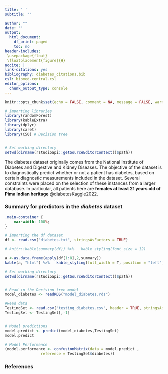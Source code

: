```yaml
---
title: ' '
subtitle: ""

author: ""
date: ''
output:
  html_document:
    df_print: paged
    toc: no
header-includes:
 \usepackage{float}
 \floatplacement{figure}{H}
nocite: |
link-citations: yes
bibliography: diabetes_citations.bib
csl: biomed-central.csl
editor_options: 
  chunk_output_type: console
---
```

<style>
body {
    position: absolute;
    left: 0px;}
</style>
```r
knitr::opts_chunk$set(echo = FALSE, comment = NA, message = FALSE, warning = FALSE)
```



```r
# Importing libraries
library(randomForest)
library(kableExtra)
library(dplyr)
library(caret)
library(C50) # Decision tree


# Set working directory
setwd(dirname(rstudioapi::getSourceEditorContext()$path))
```

The diabetes dataset originally comes from the National Institute of Diabetes and Digestive and Kidney Diseases. The objective of the dataset is to diagnostically predict whether or not a patient has diabetes, based on certain diagnostic measurements included in the dataset. Several constraints were placed on the selection of these instances from a larger database. In particular, all patients here are **females at least 21 years old of Pima Indian heritage** @diabetesKaggle2022.

### **Summary for predictors in the *diabetes* dataset**
```css
.main-container {
    max-width: 100%;
}
```

```r
# Importing the df dataset
df <- read.csv("diabetes.txt", stringsAsFactors = TRUE)

# knitr::kable(summary(df)) %>%   kable_styling(font_size = 12)

a <-as.data.frame(apply(df[1:8],2,summary))
kable(a, "html") %>%   kable_styling(full_width = T, position = "left")
```

<!---### Decision Tree model---> 

```r
# Set working directory
setwd(dirname(rstudioapi::getSourceEditorContext()$path))


# Read in the Decision tree model
model_diabetes <- readRDS("model_diabetes.rds")

#Read data
TestingSet <- read.csv("testing_diabetes.csv", header = TRUE, stringsAsFactors = TRUE)
TestingSet <- TestingSet[,-1]


# Model predictions
model.predict <- predict(model_diabetes,TestingSet) 
model.predict
```

<!---### Algorithm performance---> 
```r

# Model Performance
(model.performance <- confusionMatrix(data = model.predict ,
                reference = TestingSet$diabetes))
```
### **References**
```r

```




